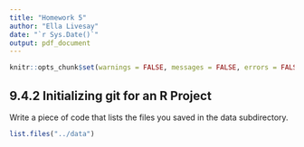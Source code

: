 ```yaml
---
title: "Homework 5"
author: "Ella Livesay"
date: "`r Sys.Date()`"
output: pdf_document
---
```



```r
knitr::opts_chunk$set(warnings = FALSE, messages = FALSE, errors = FALSE, include = TRUE)
```

## 9.4.2 Initializing git for an R Project

Write a piece of code that lists the files you saved in the data subdirectory.

```r
list.files("../data")
```

